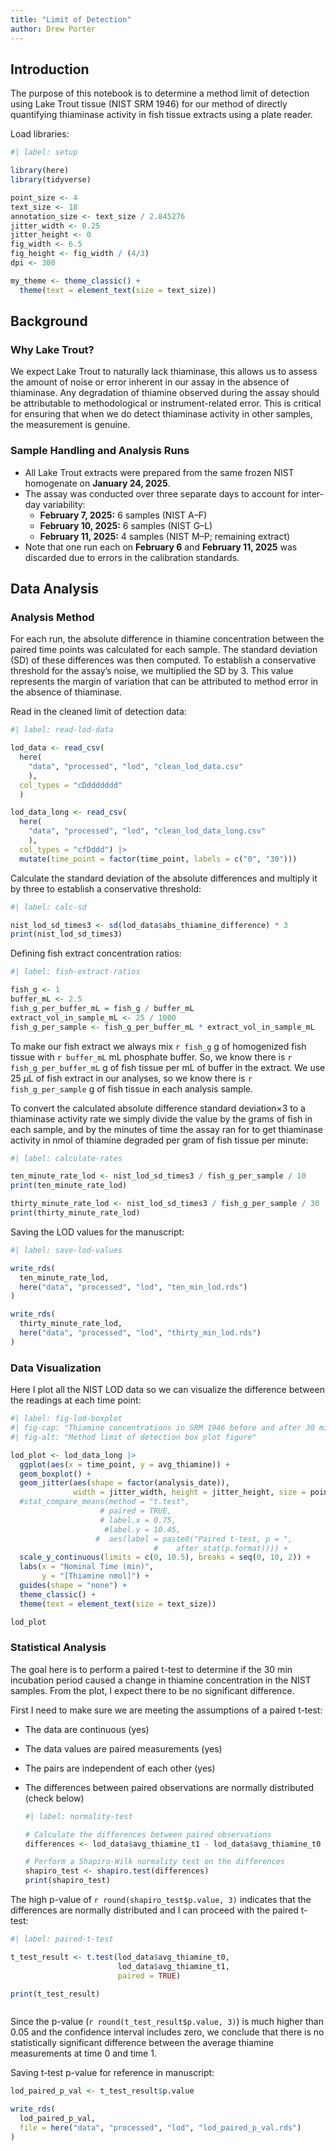 ```yaml
---
title: "Limit of Detection"
author: Drew Porter
---
```


## Introduction

The purpose of this notebook is to determine a method limit of detection using Lake Trout tissue (NIST SRM 1946) for our method of directly quantifying thiaminase activity in fish tissue extracts using a plate reader.

Load libraries:

```r
#| label: setup

library(here)
library(tidyverse)

point_size <- 4
text_size <- 18
annotation_size <- text_size / 2.845276
jitter_width <- 0.25
jitter_height <- 0
fig_width <- 6.5
fig_height <- fig_width / (4/3)
dpi <- 300

my_theme <- theme_classic() +
  theme(text = element_text(size = text_size))

```

## Background

### Why Lake Trout?

We expect Lake Trout to naturally lack thiaminase, this allows us to assess the amount of noise or error inherent in our assay in the absence of thiaminase. Any degradation of thiamine observed during the assay should be attributable to methodological or instrument-related error. This is critical for ensuring that when we do detect thiaminase activity in other samples, the measurement is genuine.

### Sample Handling and Analysis Runs

-   All Lake Trout extracts were prepared from the same frozen NIST homogenate on **January 24, 2025**.
-   The assay was conducted over three separate days to account for inter-day variability:
    -   **February 7, 2025:** 6 samples (NIST A–F)
    -   **February 10, 2025:** 6 samples (NIST G–L)
    -   **February 11, 2025:** 4 samples (NIST M–P; remaining extract)
-   Note that one run each on **February 6** and **February 11, 2025** was discarded due to errors in the calibration standards.

## Data Analysis

### Analysis Method

For each run, the absolute difference in thiamine concentration between the paired time points was calculated for each sample. The standard deviation (SD) of these differences was then computed. To establish a conservative threshold for the assay’s noise, we multiplied the SD by 3. This value represents the margin of variation that can be attributed to method error in the absence of thiaminase.

Read in the cleaned limit of detection data:

```r
#| label: read-lod-data

lod_data <- read_csv(
  here(
    "data", "processed", "lod", "clean_lod_data.csv"
    ),
  col_types = "cDddddddd"
  )

lod_data_long <- read_csv(
  here(
    "data", "processed", "lod", "clean_lod_data_long.csv"
    ), 
  col_types = "cfDddd") |> 
  mutate(time_point = factor(time_point, labels = c("0", "30")))
```

Calculate the standard deviation of the absolute differences and multiply it by three to establish a conservative threshold:

```r
#| label: calc-sd

nist_lod_sd_times3 <- sd(lod_data$abs_thiamine_difference) * 3
print(nist_lod_sd_times3)


```

Defining fish extract concentration ratios:

```r
#| label: fish-extract-ratios

fish_g <- 1
buffer_mL <- 2.5
fish_g_per_buffer_mL = fish_g / buffer_mL
extract_vol_in_sample_mL <- 25 / 1000
fish_g_per_sample <- fish_g_per_buffer_mL * extract_vol_in_sample_mL

```

To make our fish extract we always mix `r fish_g` g of homogenized fish tissue with `r buffer_mL` mL phosphate buffer. So, we know there is `r fish_g_per_buffer_mL` g of fish tissue per mL of buffer in the extract. We use 25 $\mu$L of fish extract in our analyses, so we know there is `r fish_g_per_sample` g of fish tissue in each analysis sample.

To convert the calculated absolute difference standard deviation$\times 3$ to a thiaminase activity rate we simply divide the value by the grams of fish in each sample, and by the minutes of time the assay ran for to get thiaminase activity in nmol of thiamine degraded per gram of fish tissue per minute:

```r
#| label: calculate-rates

ten_minute_rate_lod <- nist_lod_sd_times3 / fish_g_per_sample / 10
print(ten_minute_rate_lod)

thirty_minute_rate_lod <- nist_lod_sd_times3 / fish_g_per_sample / 30
print(thirty_minute_rate_lod)

```

Saving the LOD values for the manuscript:

```r
#| label: save-lod-values

write_rds(
  ten_minute_rate_lod,
  here("data", "processed", "lod", "ten_min_lod.rds")
)

write_rds(
  thirty_minute_rate_lod,
  here("data", "processed", "lod", "thirty_min_lod.rds")
)

```

### Data Visualization

Here I plot all the NIST LOD data so we can visualize the difference between the readings at each time point:

```r
#| label: fig-lod-boxplot
#| fig-cap: "Thiamine concentrations in SRM 1946 before and after 30 min incubation show no significant change (paired *t*-test, *p* = 0.36). Different shapes represent measurements from separate analysis days."
#| fig-alt: "Method limit of detection box plot figure"

lod_plot <- lod_data_long |> 
  ggplot(aes(x = time_point, y = avg_thiamine)) +
  geom_boxplot() +
  geom_jitter(aes(shape = factor(analysis_date)),
              width = jitter_width, height = jitter_height, size = point_size) +
  #stat_compare_means(method = "t.test",
                    # paired = TRUE,
                    # label.x = 0.75,
                     #label.y = 10.45,
                   #  aes(label = paste0("Paired t-test, p = ",
                                #    after_stat(p.format)))) +
  scale_y_continuous(limits = c(0, 10.5), breaks = seq(0, 10, 2)) +
  labs(x = "Nominal Time (min)",
       y = "[Thiamine nmol]") +
  guides(shape = "none") +
  theme_classic() +
  theme(text = element_text(size = text_size))

lod_plot

```

### Statistical Analysis

The goal here is to perform a paired t-test to determine if the 30 min incubation period caused a change in thiamine concentration in the NIST samples. From the plot, I expect there to be no significant difference.

First I need to make sure we are meeting the assumptions of a paired t-test:

-   The data are continuous (yes)

-   The data values are paired measurements (yes)

-   The pairs are independent of each other (yes)

-   The differences between paired observations are normally distributed (check below)

    ```r
    #| label: normality-test

    # Calculate the differences between paired observations
    differences <- lod_data$avg_thiamine_t1 - lod_data$avg_thiamine_t0

    # Perform a Shapiro-Wilk normality test on the differences
    shapiro_test <- shapiro.test(differences)
    print(shapiro_test)
    ```

The high p-value of `r round(shapiro_test$p.value, 3)` indicates that the differences are normally distributed and I can proceed with the paired t-test:

```r
#| label: paired-t-test

t_test_result <- t.test(lod_data$avg_thiamine_t0, 
                        lod_data$avg_thiamine_t1,
                        paired = TRUE)

print(t_test_result)



```

Since the p-value (`r round(t_test_result$p.value, 3)`) is much higher than 0.05 and the confidence interval includes zero, we conclude that there is no statistically significant difference between the average thiamine measurements at time 0 and time 1.

Saving t-test p-value for reference in manuscript:

```r

lod_paired_p_val <- t_test_result$p.value

write_rds(
  lod_paired_p_val,
  file = here("data", "processed", "lod", "lod_paired_p_val.rds")
)
```
